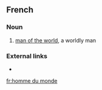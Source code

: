 ==French==

===Noun===
{{head|fr|noun|head=[[homme]] du [[monde]]}}

# [[man of the world]], a worldly man

===External links===
* {{R:TLFi}}

[[fr:homme du monde]]